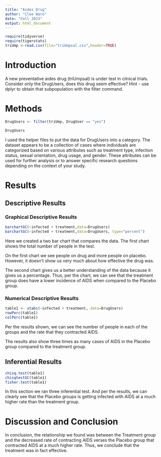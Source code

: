 ```yaml
---
title: "Aides Drug"
author: "Cleo Ware"
date: "Fall 2023"
output: html_document
---
```


```r
require(tidyverse)
require(tigerstats)
triUmp <-read.csv(file="triUmpsal.csv",header=TRUE)
```

# Introduction

<!--In this section you explain what you are trying to show.  Where did the data come from?  What is the research or other question you are trying to answer?.  If you skimp in this section expect to be marked down in your grade. Paint a picture of the project a couple of paragraphs is expected!-->

A new  preventative aides drug (triUmpsal) is under test in clinical trials. Consider only the DrugUsers, does this drug seem effective?  Hint - use dplyr to obtain that subpopulation with the filter command.

# Methods

```r
DrugUsers <- filter(triUmp, DrugUser == "yes")

DrugUsers
```

I used the helper files to put the data for DrugUsers into a category. 
The dataset appears to be a collection of cases where individuals are categorized based on various attributes such as treatment type, infection status, sexual orientation, drug usage, and gender. These attributes can be used for further analysis or to answer specific research questions depending on the context of your study.


<!--Decide on your methods:  use "variable analysis" or other appropriate descriptors.  Make sure to choose at least one graphical method and at least one numerical method. Discuss what data manipulations may be needed for example subsetting or other binning procedures and what sort of graphical displays and inferential tools will be used!-->

# Results

<!--Divide this section into two sub-sections:  One for your descriptive  results and one for your inferential results.!-->

## Descriptive Results



### Graphical Descriptive Results

```r
barchartGC(~infected + treatment,data=DrugUsers)
barchartGC(~infected + treatment,data=DrugUsers, type="percent")

```

Here we created a two bar chart that compares the data. The first chart shows the total number of people in the test.

On the first chart we see people on drug and more people on placebo. However, it doesn't show us very much about how effective the drug was.

The second chart gives us a better understanding of the data because it gives us a percentage. Thus, per the chart, we can see that the treatment group does have a lower incidence of AIDS when compared to the Placebo group.


<!--Graphical results here.  Make sure to show your code.  Provide appropriate labels for axes, giving units if possible, and provide a good title for the graph, too.  Use the graphical results to describe the patterns if any that exist in the data as focused toward the research question. Bottom line is to explain the features of the graph that are relevant to conforming or departing to what is expected by your null hypothesis !-->

### Numerical Descriptive Results

```r
table1 <- xtabs(~infected + treatment, data=DrugUsers)
rowPerc(table1)
colPerc(table1)
```

Per the results shown, we can see the number of people in each of the groups and the rate that they contracted AIDS. 

The results also show three times as many cases of AIDS in the Placebo group compared to the treatment group.

<!--Numerical results go here. Use the numerical results to describe the patterns if any that exist in the data as focused toward the research question!-->

## Inferential Results

```r
chisq.test(table1)
chisqtestGC(table1)
fisher.test(table1)
```

In this section we ran three inferential test. And per the results, we can clearly see that the Placebo groups is getting infected with AIDS at a much higher rate than the treatment group.


<!--State hypothesis clearly.  Make sure your discussion of the inferential test covers all the aspects that the test output produces, such as test statistic, p-value etc.  Make a decision about the null hypothesis, explain the assumptions on which the selected test/procedure was based, and why the chosen procedure satisfys the assumptions and is appropriate to answer the research question!-->


# Discussion and Conclusion

In conclusion, the relationship we found was between the Treatment group and the decreased rate of contracting AIDS verses the Placebo group that contracted AIDS at a much higher rate. Thus, we conclude that the treatment was in fact effective. 


<!--Discussion and conclusion here.  If you found a relationship be sure to consider whether the relationship occurs because one of the variavbles causes the other, or whether they perhasps are related for some other reason.  Watch the chapter 6 videos from the GeorgeTown videos collection.!-->
